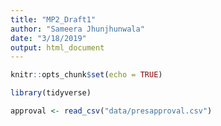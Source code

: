 ```yaml
---
title: "MP2_Draft1"
author: "Sameera Jhunjhunwala"
date: "3/18/2019"
output: html_document
---
```


```r
knitr::opts_chunk$set(echo = TRUE)
```

```r
library(tidyverse)
```

```r
approval <- read_csv("data/presapproval.csv")
```


